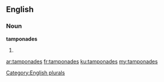 ==English==

===Noun===
'''tamponades'''

# {{plural of|[[tamponade]]}}

[[Category:English plurals]]

[[ar:tamponades]]
[[fr:tamponades]]
[[ku:tamponades]]
[[my:tamponades]]